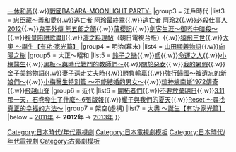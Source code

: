 {{Navbox
|name = 2012年日本時代電視劇
|title = [[日本劇集列表 (2012年)|2012年日本時代電視劇]]
|state = collapsed
|group1 = 平安時代
|list1 = [[平清盛 (大河劇)|平清盛]]
|group2 = 室町(南北朝·戰國)‎ 
|list2 = [[濃姬 (電視劇)|濃姬]]{{.w}}[[一休和尚 (富士電視劇)|一休和尚]]{{.w}}[[戰國BASARA|戰國BASARA-MOONLIGHT PARTY-]]
|group3 = 江戶時代
|list3 = [[忠臣藏～義和愛]]{{.w}}[[逃亡者 阿玲|逃亡者 阿玲最終章]]{{.w}}[[逃亡者 阿玲|逃亡者 阿玲2]]{{.w}}[[必殺仕事人2012]]{{.w}}[[鬼平外傳 熊五郎之顏]]{{.w}}[[薄櫻記]]{{.w}}[[劍客生涯|劍客生涯～御老中暗殺～]]{{.w}}[[視覺陷阱歌麿|視覺陷阱歌麿II]]{{.w}}[[澪之料理帖]]（朝日電視台版）{{.w}}[[猿飛三世]]{{.w}}[[大奧 ～誕生【有功·家光篇】]]
|group4 = 明治(幕末)
|list4 = [[山田顯義物語]]{{.w}}[[向陽之樹]]
|group5 = 大正～昭和
|list5 = [[鈴子之戀]]{{.w}}[[鳶 (小說)|鳶]]{{.w}}[[命運之人]]{{.w}}[[小梅醫生]]{{.w}}[[黑板～與時代戰鬥的教師們～]]{{.w}}[[關於惡女]]{{.w}}[[我的暑假 (電視劇)|我的暑假]]{{.w}}[[金子美鈴物語]]{{.w}}[[妻子送走丈夫時]]{{.w}}[[勝負輸贏]]{{.w}}[[強行歸國～被遺忘的新娘們〜]]{{.w}}[[小梅醫生|小梅醫生特別篇 〜不能結婚的男女〜]]{{.w}}[[琉神線南蜥1972傳奇]]{{.w}}[[飛越山脊]]
|group6 = 近代
|list6 = [[開拓者們]]{{.w}}[[不要放棄明日]]{{.w}}[[3.11那一天，石卷發生了什麼～6張版報]]{{.w}}[[耀子與我們的夏天]]{{.w}}[[Reset ～尋找真正的幸福的方法～]]
|group7 = 架空(虛構)
|list7 = [[大奧 ～誕生【有功·家光篇】]]
|below = [[Template:2011年日本時代電視劇|2011年]] ← '''2012年''' → [[Template:2013年日本時代電視劇|2013年]]
}}<includeonly>[[Category:日本時代/年代電視劇]]</includeonly><noinclude>[[Category:日本電視劇模板]][[Category:日本時代/年代電視劇]][[Category:古裝劇模板]]</noinclude>